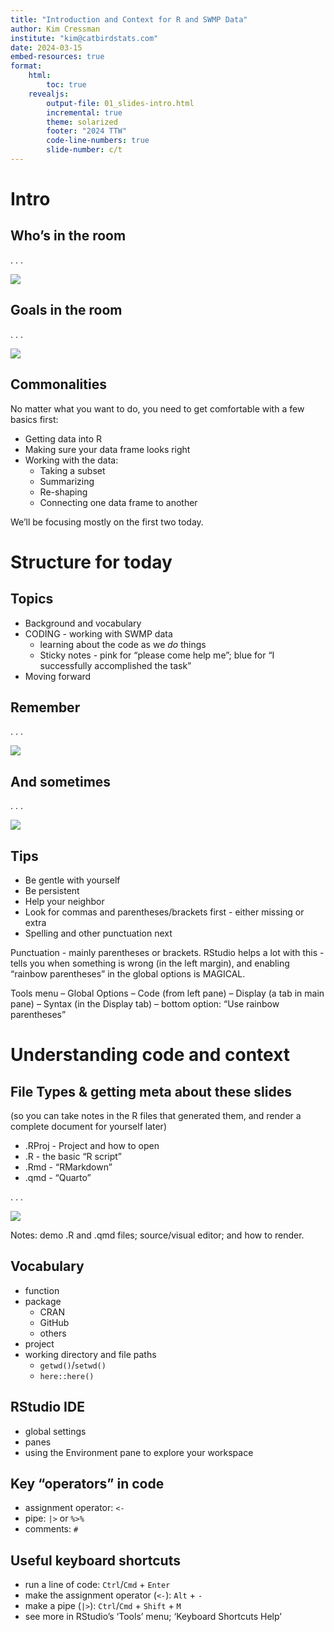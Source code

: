 ```yaml
---
title: "Introduction and Context for R and SWMP Data"
author: Kim Cressman
institute: "kim@catbirdstats.com"
date: 2024-03-15
embed-resources: true
format: 
    html:
        toc: true
    revealjs:
        output-file: 01_slides-intro.html
        incremental: true
        theme: solarized
        footer: "2024 TTW"
        code-line-numbers: true
        slide-number: c/t
---
```


# Intro

## Who's in the room

. . .

![](images/participant_titles.png)

## Goals in the room

. . .

![](images/wordcloud-goals.png)

## Commonalities

No matter what you want to do, you need to get comfortable with a few basics first:

-   Getting data into R\
-   Making sure your data frame looks right\
-   Working with the data:
    -   Taking a subset\
    -   Summarizing\
    -   Re-shaping\
    -   Connecting one data frame to another

::: notes
We'll be focusing mostly on the first two today.
:::

# Structure for today

## Topics  

-   Background and vocabulary\
-   CODING - working with SWMP data
    -   learning about the code as we *do* things  
    -   Sticky notes - pink for "please come help me"; blue for "I successfully accomplished the task"
-   Moving forward

## Remember

. . .

![](images/experience%20meme.png){fig-align="center"}

## And sometimes

. . .

![](images/new-error-meme.jpg){fig-align="center"}

## Tips

-   Be gentle with yourself\
-   Be persistent\
-   Help your neighbor\
-   Look for commas and parentheses/brackets first - either missing or extra\
-   Spelling and other punctuation next

::: notes
Punctuation - mainly parentheses or brackets. RStudio helps a lot with this - tells you when something is wrong (in the left margin), and enabling "rainbow parentheses" in the global options is MAGICAL.

Tools menu -- Global Options -- Code (from left pane) -- Display (a tab in main pane) -- Syntax (in the Display tab) -- bottom option: "Use rainbow parentheses"
:::

# Understanding code and context  

## File Types & getting meta about these slides  

(so you can take notes in the R files that generated them, and render a complete document for yourself later)  

-   .RProj - Project and how to open\
-   .R - the basic "R script"\
-   .Rmd - "RMarkdown"\
-   .qmd - "Quarto"\

. . .

![](images/intro_example_files.png)

::: notes
Notes: demo .R and .qmd files; source/visual editor; and how to render.
:::


## Vocabulary

-   function\
-   package
    -   CRAN\
    -   GitHub\
    -   others
-   project
-   working directory and file paths  
    -   `getwd()`/`setwd()`\
    -   `here::here()`\



## RStudio IDE

-   global settings
-   panes\
-   using the Environment pane to explore your workspace


## Key "operators" in code

-   assignment operator: `<-`\
-   pipe: `|>` or `%>%`\
-   comments: `#`

## Useful keyboard shortcuts

-   run a line of code: `Ctrl`/`Cmd` + `Enter`\
-   make the assignment operator (`<-`): `Alt` + `-`\
-   make a pipe (`|>`): `Ctrl`/`Cmd` + `Shift` + `M`
-   see more in RStudio's 'Tools' menu; 'Keyboard Shortcuts Help'
